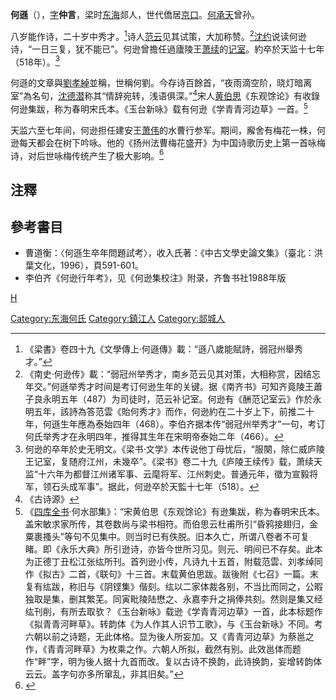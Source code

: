 '''何遜'''（{{bd|468年||518年|catIdx=H何}}），[[表字|字]]'''仲言'''，梁时[[东海郡|东海]]郯人，世代僑居[[镇江市|京口]]。[[何承天_(南朝)|何承天]]曾孙。

八岁能作诗，二十岁中秀才。<ref>《梁書》卷四十九《文學傳上·何遜傳》載：“遜八歲能賦詩，弱冠州舉秀才。”</ref>诗人[[范云|范云]]见其试策，大加称赞。<ref>《南史·何逊传》載：“弱冠州举秀才，南乡范云见其对策，大相称赏，因结忘年交。”何遜举秀才时间是考订何逊生年的关键。据《南齐书》可知齐竟陵王蕭子良永明五年（487）为司徒时，范云补记室。何逊有《酬范记室云》作於永明五年，該詩為答范雲《貽何秀才》而作，何逊約在二十岁上下，前推二十年，何遜生年應為泰始四年（468）。李伯齐据本传“弱冠州举秀才”一句，考订何氏举秀才在永明四年，推得其生年在宋明帝泰始二年（466）。</ref>[[沈约|沈约]]说读何逊诗，“一日三复，犹不能已”。何逊曾擔任過廬陵王[[萧续|萧续]]的[[记室|记室]]。約卒於天监十七年（518年）。<ref>何逊的卒年於史无明文。《梁书·文学》本传说他丁母忧后，“服闋，除仁威庐陵王记室，复随府江州，未幾卒”。《梁书》卷二十九《庐陵王续传》载，萧续天监“十六年为都督江州诸军事、云麾将军、江州刺史。普通元年，徵为宣毅将军，领石头成军事”。据此，何逊卒於天監十七年（518）。</ref>

何遜的文章與[[劉孝綽|劉孝綽]]並稱，世稱何劉。今存诗百餘首，“夜雨滴空阶，晓灯暗离室”為名句，[[沈德潜|沈德潜]]称其“情辞宛转，浅语俱深。”<ref>《古诗源》</ref>宋人[[黄伯思|黄伯思]]《东观馀论》有收錄何逊集跋，称为春明宋氏本。《玉台新咏》载有何逊《学青青河边草》一首。<ref>《[[四库全书|四库全书]]·何水部集》：“宋黄伯思《东观馀论》有逊集跋，称为春明宋氏本。盖宋敏求家所传，其卷数尚与梁书相符。而伯思云杜甫所引“昏鸦接翅归，金粟裹搔头”等句不见集中。则当时已有佚脱。旧本久亡，所谓八卷者不可复睹。即《永乐大典》所引逊诗，亦皆今世所习见。则元、明间已不存矣。此本为正德丁丑松江张纮所刊。首列逊小传，凡诗九十五首，附载范雲、刘孝绰同作《拟古》二首，《联句》十三首。末载黄伯思跋。跋後附《七召》一篇。末复有纮跋，称旧与《阴铿集》偕刻。纮以二家体裁各别，不当比而同之，公暇独取是集，删其繁芜。同寅毗陵陆懋之、永嘉李升之捐俸共刻。然则是集又经纮刊削，有所去取欤？《玉台新咏》载逊《学青青河边草》一首，此本标题作《拟青青河畔草》。转韵体《为人作其人识节工歌》，与《玉台新咏》不同。考六朝以前之诗题，无此体格。显为後人所妄加。又《青青河边草》为蔡邕之作，《青青河畔草》为枚乘之作。六朝人所拟，截然有别。此效邕体而题作“畔”字，明为後人据十九首而改。复以古诗不换韵，此诗换韵，妄增转韵体云云。盖字句亦多所窜乱，非其旧矣。”</ref>

天监六至七年间，何逊担任建安王[[萧伟|萧伟]]的水曹行参军。期间，廨舍有梅花一株，何逊每天都会在树下吟咏。他的《扬州法曹梅花盛开》为中国诗歌历史上第一首咏梅诗，对后世咏梅传统产生了极大影响。<ref>{{Cite book|title=何逊集校注|last=李|first=伯齐|publisher=中华书局|year=2010|isbn=9787101071054|location=北京|pages=82}}</ref>

==注釋==
{{reflist}}

==參考書目==
*曹道衡：〈何遜生卒年問題試考〉，收入氏著：《中古文學史論文集》（臺北：洪葉文化，1996），頁591-601。
*李伯齐《何逊行年考》，见《何逊集校注》附录，齐鲁书社1988年版

[[category:南梁官員|H]]
[[Category:东海何氏|Category:东海何氏]]
[[Category:鎮江人|Category:鎮江人]]
[[Category:郯城人|Category:郯城人]]